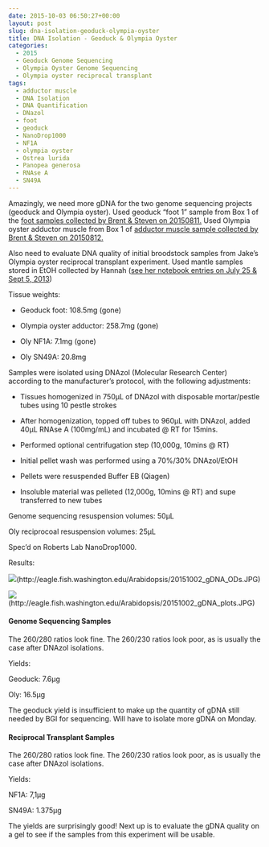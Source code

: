 ```yaml
---
date: 2015-10-03 06:50:27+00:00
layout: post
slug: dna-isolation-geoduck-olympia-oyster
title: DNA Isolation - Geoduck & Olympia Oyster
categories:
  - 2015
  - Geoduck Genome Sequencing
  - Olympia Oyster Genome Sequencing
  - Olympia oyster reciprocal transplant
tags:
  - adductor muscle
  - DNA Isolation
  - DNA Quantification
  - DNazol
  - foot
  - geoduck
  - NanoDrop1000
  - NF1A
  - olympia oyster
  - Ostrea lurida
  - Panopea generosa
  - RNAse A
  - SN49A
---
```


Amazingly, we need more gDNA for the two genome sequencing projects (geoduck and Olympia oyster). Used geoduck "foot 1" sample from Box 1 of the [foot samples collected by Brent & Steven on 20150811.](https://onsnetwork.org/halfshell/2015/08/11/big-day-big-clam/) Used Olympia oyster adductor muscle from Box 1 of [adductor muscle sample collected by Brent & Steven on 20150812.](http://onsnetwork.org/halfshell/2015/08/12/another-day-another-species/)

Also need to evaluate DNA quality of initial broodstock samples from Jake's Olympia oyster reciprocal transplant experiment. Used mantle samples stored in EtOH collected by Hannah ([see her notebook entries on July 25 & Sept 5, 2013](https://genefish.wikispaces.com/Hannah's+notebook))

Tissue weights:




    
  * Geoduck foot: 108.5mg (gone)

    
  * Olympia oyster adductor: 258.7mg (gone)

    
  * Oly NF1A: 7.1mg (gone)

    
  * Oly SN49A: 20.8mg





Samples were isolated using DNAzol (Molecular Research Center) according to the manufacturer’s protocol, with the following adjustments:




    
  * Tissues homogenized in 750μL of DNAzol with disposable mortar/pestle tubes using 10 pestle strokes

    
  * After homogenization, topped off tubes to 960μL with DNAzol, added 40μL RNAse A (100mg/mL) and incubated @ RT for 15mins.

    
  * Performed optional centrifugation step (10,000g, 10mins @ RT)

    
  * Initial pellet wash was performed using a 70%/30% DNAzol/EtOH

    
  * Pellets were resuspended Buffer EB (Qiagen)

    
  * Insoluble material was pelleted (12,000g, 10mins @ RT) and supe transferred to new tubes





Genome sequencing resuspension volumes: 50μL

Oly reciprocoal resuspension volumes: 25μL

Spec'd on Roberts Lab NanoDrop1000.

Results:

![](https://eagle.fish.washington.edu/Arabidopsis/20151002_gDNA_ODs.JPG)(http://eagle.fish.washington.edu/Arabidopsis/20151002_gDNA_ODs.JPG)

![](https://eagle.fish.washington.edu/Arabidopsis/20151002_gDNA_plots.JPG)(http://eagle.fish.washington.edu/Arabidopsis/20151002_gDNA_plots.JPG)





#### Genome Sequencing Samples



The 260/280 ratios look fine. The 260/230 ratios look poor, as is usually the case after DNAzol isolations.

Yields:

Geoduck: 7.6μg

Oly: 16.5μg

The geoduck yield is insufficient to make up the quantity of gDNA still needed by BGI for sequencing. Will have to isolate more gDNA on Monday.





#### Reciprocal Transplant Samples



The 260/280 ratios look fine. The 260/230 ratios look poor, as is usually the case after DNAzol isolations.

Yields:

NF1A: 7,1μg

SN49A: 1.375μg

The yields are surprisingly good! Next up is to evaluate the gDNA quality on a gel to see if the samples from this experiment will be usable.
